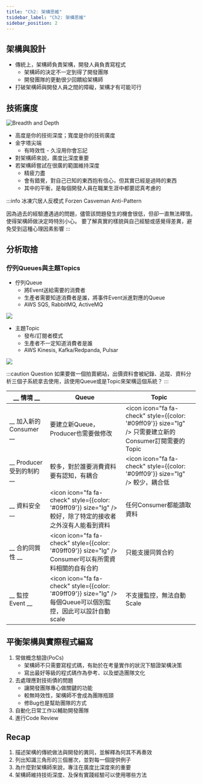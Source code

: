 ```yaml
---
title: "Ch2: 架構思維"
tsidebar_label: "Ch2: 架構思維"
sidebar_position: 2
---
```




## 架構與設計

* 傳統上，架構師負責架構，開發人員負責寫程式
    * 架構師的決定不一定到得了開發團隊
    * 開發團隊的更動很少回饋給架構師
* 打破架構師與開發人員之間的障礙，架構才有可能可行

## 技術廣度

![Breadth and Depth](./ch2/breadth_and_depth.png)

* 高度是你的技術深度；寬度是你的技術廣度
* 金字塔尖端
    * 有時效性 - 久沒用你會忘記
* 對架構師來說，廣度比深度重要
* 若架構師嘗試在很廣的範圍維持深度
    * 精疲力盡
    * 會有錯覺，對自己已知的東西抱有信心，但其實已經是過時的東西
    * 其中的平衡，是每個開發人員在職業生涯中都要認真考慮的


:::info
冰凍穴居人反模式 Forzen Casveman Anti-Pattern

因為過去的經驗遭遇過的問題，儘管該問題發生的機會很低，但卻一直無法釋懷。使得架構師做決定時特別小心。
要了解真實的樣貌與自己經驗或感覺得差異，避免受到這種心理因素影響
:::

## 分析取捨

### 佇列Queues與主題Topics

* 佇列Queue
    * 將Event送給需要的消費者
    * 生產者需要知道消費者是誰，將事件Event派進對應的Queue
    * AWS SQS, RabbitMQ, ActiveMQ

![](./ch2/queue_arch.png)

* 主題Topic
    * 發布/訂閱者模式
    * 生產者不一定知道消費者是誰
    * AWS Kinesis, Kafka/Redpanda, Pulsar

![](./ch2/topic_arch.png)


:::caution Question
如果要做一個拍賣網站，出價資料會被紀錄、追蹤、資料分析三個子系統拿去使用，該使用Queue或是Topic來架構這個系統？
:::

| __ 情境               __ | Queue                                                                                                         | Topic                                                                                                  |
| ------------------------ | ------------------------------------------------------------------------------------------------------------- | ------------------------------------------------------------------------------------------------------ |
| __ 加入新的Consumer   __ | 要建立新Queue，Producer也需要做修改                                                                           | <icon icon="fa fa-check" style={{color: '#09ff09'}} size="lg" /> 只需要建立新的Consumer訂閱需要的Topic |
| __ Producer受到的制約 __ | 較多，對於誰要消費資料要有認知，有耦合                                                                        | <icon icon="fa fa-check" style={{color: '#09ff09'}} size="lg" /> 較少，耦合低                          |
| __ 資料安全           __ | <icon icon="fa fa-check" style={{color: '#09ff09'}} size="lg" /> 較好，除了特定的接收者之外沒有人能看到資料   | 任何Consumer都能讀取資料                                                                               |
| __ 合約同質性         __ | <icon icon="fa fa-check" style={{color: '#09ff09'}} size="lg" /> Consumer可以有所需資料相關的自有合約                             |    只能支援同質合約                                                                |
| __ 監控Event __          | <icon icon="fa fa-check" style={{color: '#09ff09'}} size="lg" /> 每個Queue可以個別監控，因此可以設計自動scale | 不支援監控，無法自動Scale                                                                              |


## 平衡架構與實際程式編寫

1. 常做概念驗證(PoCs)
    * 架構師不只需要寫程式碼，有助於在考量實作的狀況下驗證架構決策
    * 寫出最好等級的程式碼作為參考、以及塑造團隊文化
2. 去處理應對技術債的問題
    * 讓開發團隊專心做關鍵的功能
    * 較無時效性，架構師不會成為團隊瓶頸
    * 修Bug也是幫助團隊的方式
3. 自動化日常工作以輔助開發團隊
4. 進行Code Review

## Recap

1. 描述架構的傳統做法與開發的異同，並解釋為何其不再奏效
2. 列出知識三角形的三個層次，並對每一個提供例子
3. 為什麼對架構師來說，專注在廣度比深度來的重要
4. 架構師維持技術深度、及保有實踐經驗可以使用哪些方法
